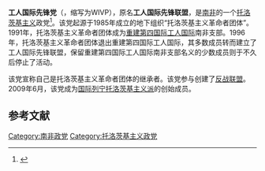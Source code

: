 '''工人国际先锋党'''（{{lang-en|Workers International Vanguard Party}}，缩写为WIVP），原名'''工人国际先锋联盟'''，是[[南非|南非]]的一个[[托洛茨基主义|托洛茨基主义]]政党<ref>{{Cite web |url=http://www.workersinternational.org.za/index.php/about-us |title=About Us |access-date=2020-10-20 |archive-date=2020-10-22 |archive-url=https://web.archive.org/web/20201022011809/http://workersinternational.org.za/index.php/about-us |dead-url=no }}</ref>。该党起源于1985年成立的地下组织“托洛茨基主义革命者团体”。1991年，托洛茨基主义革命者团体成为[[重建第四国际工人国际|重建第四国际工人国际]]南非支部。1996年，托洛茨基主义革命者团体退出重建第四国际工人国际，其多数成员转而建立了工人国际先锋联盟，保留重建第四国际工人国际南非支部名义的少数成员则于不久后停止了活动。

该党宣称自己是托洛茨基主义革命者团体的继承者。该党参与创建了[[反战联盟|反战联盟]]。2009年6月，该党成为[[国际列宁托洛茨基主义派|国际列宁托洛茨基主义派]]的创始成员。

== 参考文献 ==
{{reflist}}

{{南非政党}}

[[Category:南非政党|Category:南非政党]]
[[Category:托洛茨基主义政党|Category:托洛茨基主义政党]]